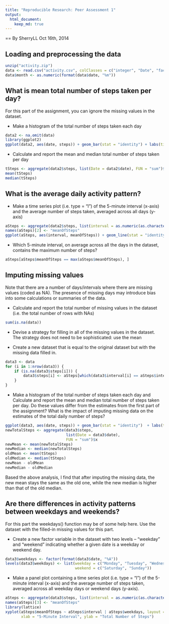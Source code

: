 ```yaml
---
title: "Reproducible Research: Peer Assessment 1"
output: 
  html_document:
    keep_md: true
---
```

==
By SherryLL Oct 16th, 2014

## Loading and preprocessing the data
```r
unzip("activity.zip")
data <- read.csv("activity.csv", colClasses = c("integer", "Date", "factor"))
data$month <- as.numeric(format(data$date, "%m"))
```

## What is mean total number of steps taken per day?
For this part of the assignment, you can ignore the missing values in the dataset.

* Make a histogram of the total number of steps taken each day
```r
data2 <- na.omit(data)
library(ggplot2)
ggplot(data2, aes(date, steps)) + geom_bar(stat = "identity") + labs(title = "Total Number of Steps Taken Each Day", x = "Date", y = "Total Number of Steps")
```

* Calculate and report the mean and median total number of steps taken per day
```r
tSteps <- aggregate(data2$steps, list(Date = data2$date), FUN = "sum")$x
mean(tSteps)
median(tSteps)
```
## What is the average daily activity pattern?

* Make a time series plot (i.e. type = "l") of the 5-minute interval (x-axis) and the average number of steps taken, averaged across all days (y-axis)
```r
aSteps <- aggregate(data2$steps, list(interval = as.numeric(as.character(data2$interval))), FUN = "mean")
names(aSteps)[2] <- "meanOfSteps"
ggplot(aSteps, aes(interval, meanOfSteps)) + geom_line(stat = "identity") + labs(title = "Time Series Plot", x = "5-Minute Intervals", y = "Average Number of Steps Taken")
```

* Which 5-minute interval, on average across all the days in the dataset, contains the maximum number of steps?
```r
aSteps[aSteps$meanOfSteps == max(aSteps$meanOfSteps), ]
```

## Imputing missing values
Note that there are a number of days/intervals where there are missing values (coded as NA). The presence of missing days may introduce bias into some calculations or summaries of the data.

* Calculate and report the total number of missing values in the dataset (i.e. the total number of rows with NAs)

```r
sum(is.na(data))
```

* Devise a strategy for filling in all of the missing values in the dataset. The strategy does not need to be sophisticated: use the mean

* Create a new dataset that is equal to the original dataset but with the missing data filled in.
```r
data3 <- data 
for (i in 1:nrow(data3)) {
    if (is.na(data3$steps[i])) {
        data3$steps[i] <- aSteps[which(data3$interval[i] == aSteps$interval), ]$meanOfSteps
    }
}
```

* Make a histogram of the total number of steps taken each day and Calculate and report the mean and median total number of steps taken per day. Do these values differ from the estimates from the first part of the assignment? What is the impact of imputing missing data on the estimates of the total daily number of steps?
```r
ggplot(data3, aes(date, steps)) + geom_bar(stat = "identity")  + labs(title = "Total Number of Steps Taken Each Day (without missing data)", x = "Date", y = "Total Number of Steps")
newTotalSteps <- aggregate(data3$steps, 
                           list(Date = data3$date), 
                           FUN = "sum")$x
newMean <- mean(newTotalSteps)
newMedian <- median(newTotalSteps)
oldMean <- mean(tSteps)
oldMedian <- median(tSteps)
newMean - oldMean
newMedian - oldMedian
```
Based the above analysis, I find that after imputing the missing data, the new mean stays the same as the old one, while the new median is higher than that of the old median.

## Are there differences in activity patterns between weekdays and weekends?
For this part the weekdays() function may be of some help here. Use the dataset with the filled-in missing values for this part.

* Create a new factor variable in the dataset with two levels -- "weekday" and "weekend" indicating whether a given date is a weekday or weekend day.

```r
data3$weekdays <- factor(format(data3$date, "%A"))
levels(data3$weekdays) <- list(weekday = c("Monday", "Tuesday", "Wednesday", "Thursday", "Friday"),
                               weekend = c("Saturday", "Sunday"))
```

* Make a panel plot containing a time series plot (i.e. type = "l") of the 5-minute interval (x-axis) and the average number of steps taken, averaged across all weekday days or weekend days (y-axis).

```r
aSteps <- aggregate(data3$steps, list(interval = as.numeric(as.character(data3$interval)), weekdays = data3$weekdays), FUN = "mean")
names(aSteps)[3] <- "meanOfSteps"
library(lattice)
xyplot(aSteps$meanOfSteps ~ aSteps$interval | aSteps$weekdays, layout = c(1, 2), type = "l", 
       xlab = "5-Minute Interval", ylab = "Total Number of Steps")
```